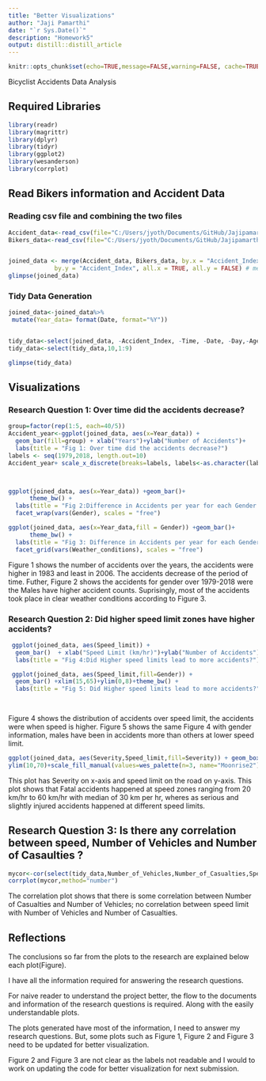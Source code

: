 ```yaml
---
title: "Better Visualizations"
author: "Jaji Pamarthi"
date: "`r Sys.Date()`"
description: "Homework5"
output: distill::distill_article
---
```



```r
knitr::opts_chunk$set(echo=TRUE,message=FALSE,warning=FALSE, cache=TRUE)
```

Bicyclist Accidents Data Analysis

## Required Libraries

```r
library(readr)
library(magrittr)
library(dplyr)
library(tidyr)
library(ggplot2)
library(wesanderson)
library(corrplot)
```

## Read Bikers information and Accident Data  

### Reading csv file and combining the two files

```r
Accident_data<-read_csv(file="C:/Users/jyoth/Documents/GitHub/Jajipamarthi/Data/Accidents.csv")
Bikers_data<-read_csv(file="C:/Users/jyoth/Documents/GitHub/Jajipamarthi/Data/Bikers.csv")


joined_data <- merge(Accident_data, Bikers_data, by.x = "Accident_Index", 
             by.y = "Accident_Index", all.x = TRUE, all.y = FALSE) # merging two csv files
glimpse(joined_data)
```

### Tidy Data Generation

```r
joined_data<-joined_data%>%
 mutate(Year_data= format(Date, format="%Y"))


tidy_data<-select(joined_data, -Accident_Index, -Time, -Date, -Day,-Age_Grp)
tidy_data<-select(tidy_data,10,1:9)

glimpse(tidy_data)

```



## Visualizations


### Research Question 1: Over time did the accidents decrease?


```r
group=factor(rep(1:5, each=40/5))
Accident_year<-ggplot(joined_data, aes(x=Year_data)) + 
  geom_bar(fill=group) + xlab("Years")+ylab("Number of Accidents")+
  labs(title = "Fig 1: Over time did the accidents decrease?")
labels <- seq(1979,2018, length.out=10)
Accident_year+ scale_x_discrete(breaks=labels, labels<-as.character(labels))



ggplot(joined_data, aes(x=Year_data)) +geom_bar()+
      theme_bw() +
  labs(title = "Fig 2:Difference in Accidents per year for each Gender ", y = "Number of Accidents", x = "Year")+
  facet_wrap(vars(Gender), scales = "free")

ggplot(joined_data, aes(x=Year_data,fill = Gender)) +geom_bar()+
      theme_bw() +
  labs(title = "Fig 3: Difference in Accidents per year for each Gender ", y = "Number of Accidents", x = "Year")+
  facet_grid(vars(Weather_conditions), scales = "free")

```
Figure 1 shows the number of accidents over the years, the accidents were higher in 1983 and least in 2006. The accidents decrease of the period of time. Futher, Figure 2 shows the accidents for gender over 1979-2018 were the Males have higher accident counts. Suprisingly, most of the accidents took place in clear weather conditions according to Figure 3.


### Research Question 2: Did higher speed limit zones have higher accidents?

```r

 ggplot(joined_data, aes(Speed_limit)) + 
  geom_bar()  + xlab("Speed Limit (km/hr)")+ylab("Number of Accidents")+
  labs(title = "Fig 4:Did Higher speed limits lead to more accidents?")+xlim(15,65)+ylim(0,8)

 ggplot(joined_data, aes(Speed_limit,fill=Gender)) + 
  geom_bar() +xlim(15,65)+ylim(0,8)+theme_bw() +
  labs(title = "Fig 5: Did Higher speed limits lead to more accidents?", y = "Number of Accidents", x = "Year")+scale_fill_manual(values=wes_palette(n=3, name="Moonrise2"))

  
```
Figure 4 shows the distribution of accidents over speed limit, the accidents were when speed is higher. Figure 5 shows the same Figure 4 with gender information, males have been in accidents more than others at lower speed limit.


```r
ggplot(joined_data, aes(Severity,Speed_limit,fill=Severity)) + geom_boxplot()+theme_bw()+labs(title = "Fig 6: Did Higher speed limits lead to severity in accidents?",x="Severity of the Accidents", y="Speed limit km/hr")+
ylim(10,70)+scale_fill_manual(values=wes_palette(n=3, name="Moonrise2"))

```

This plot has Severity on x-axis and speed limit on the road on y-axis. This plot shows that Fatal accidents happened at speed zones ranging from 20 km/hr to 60 km/hr with median of 30 km per hr, wheres as serious and slightly injured accidents happened at different speed limits. 



##  Research Question 3: Is there any correlation between speed, Number of Vehicles and Number of Casaulties ?
```r
mycor<-cor(select(tidy_data,Number_of_Vehicles,Number_of_Casualties,Speed_limit))
corrplot(mycor,method="number")


```
The correlation plot shows that there is some correlation between Number of Casualties and Number of Vehicles; no correlation between speed limit with Number of Vehicles and Number of Casualties.


## Reflections

The conclusions so far from the plots to the research are explained below each plot(Figure). 

I have all the information required for answering the research questions. 

For naive reader to understand the project better, the flow to the documents and information of the research questions is required. Along with the easily understandable plots. 

The plots generated have most of the information, I need to answer my research questions. But, some plots such as Figure 1, Figure 2 and Figure 3 need to be updated for better visualization.

Figure 2 and Figure 3 are not clear as the labels not readable and I would to work on updating the code for better visualization for next submission.







